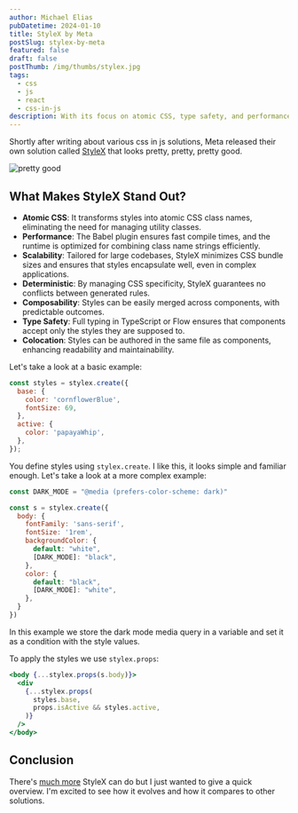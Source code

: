 ```yaml
---
author: Michael Elias
pubDatetime: 2024-01-10
title: StyleX by Meta
postSlug: stylex-by-meta
featured: false
draft: false
postThumb: /img/thumbs/stylex.jpg
tags:
  - css
  - js
  - react
  - css-in-js
description: With its focus on atomic CSS, type safety, and performance optimizations, StyleX is set to become a key player in the styling of large-scale applications. 
---
```



Shortly after writing about various css in js solutions, Meta released their own solution called [StyleX](https://stylexjs.com/) that looks pretty, pretty, pretty good.

<Image src={prettygood} format="gif" alt="pretty good" className="w-full rounded" />

## What Makes StyleX Stand Out?

  - **Atomic CSS**: It transforms styles into atomic CSS class names, eliminating the need for managing utility classes.
  - **Performance**: The Babel plugin ensures fast compile times, and the runtime is optimized for combining class name strings efficiently.
  - **Scalability**: Tailored for large codebases, StyleX minimizes CSS bundle sizes and ensures that styles encapsulate well, even in complex applications.
  - **Deterministic**: By managing CSS specificity, StyleX guarantees no conflicts between generated rules.
  - **Composability**: Styles can be easily merged across components, with predictable outcomes.
  - **Type Safety**: Full typing in TypeScript or Flow ensures that components accept only the styles they are supposed to.
  - **Colocation**: Styles can be authored in the same file as components, enhancing readability and maintainability.

Let's take a look at a basic example:

```jsx
const styles = stylex.create({
  base: {
    color: 'cornflowerBlue',
    fontSize: 69,
  },
  active: {
    color: 'papayaWhip',
  },
});
```

You define styles using `stylex.create`. I like this, it looks simple and familiar enough. Let's take a look at a more complex example:

```jsx
const DARK_MODE = "@media (prefers-color-scheme: dark)"

const s = stylex.create({
  body: {
    fontFamily: 'sans-serif',
    fontSize: '1rem',
    backgroundColor: {
      default: "white",
      [DARK_MODE]: "black",
    },
    color: {
      default: "black",
      [DARK_MODE]: "white",
    },
  }
})
```

In this example we store the dark mode media query in a variable and set it as a condition with the style values.

To apply the styles we use `stylex.props`:

```jsx
<body {...stylex.props(s.body)}>
  <div
    {...stylex.props(
      styles.base,
      props.isActive && styles.active,
    )}
  />
</body>
```

## Conclusion

There's [much more](https://stylexjs.com/docs/learn/) StyleX can do but I just wanted to give a quick overview. I'm excited to see how it evolves and how it compares to other solutions. 